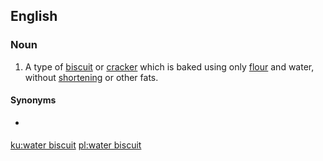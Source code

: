 ==English==
{{wikipedia}}

===Noun===
{{en-noun}}

# A type of [[biscuit]] or [[cracker]] which is baked using only [[flour]] and water, without [[shortening]] or other fats.

====Synonyms====
* {{l|en|water cracker}} {{qualifier|US}}

[[ku:water biscuit]]
[[pl:water biscuit]]